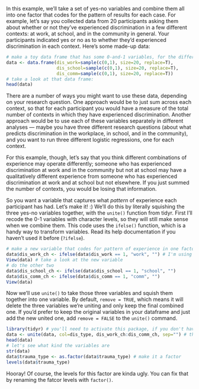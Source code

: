 In this example, we'll take a set of yes-no variables and combine them all into one factor that codes for the pattern of results for each case. 
For example, let's say you collected data from 20 participants asking them about whether or not they've experienced discrimination in a few different contexts: at work, at school, and in the community in general. 
Your participants indicated yes or no as to whether they'd experienced discrimination in each context.
Here's some made-up data:

```r
# make a toy data frame that has some 0-and-1 variables, for the different trauma types
data <- data.frame(dis_work=sample(c(0,1), size=20, replace=T), 
                   dis_school=sample(c(0,1), size=20, replace=T),
                   dis_comm=sample(c(0,1), size=20, replace=T))
# take a look at that data frame:
head(data)
```

There are a number of ways you might want to use these data, depending on your research question. 
One approach would be to just sum across each context, so that for each participant you would have a measure of the total number of contexts in which they have experienced discrimination.
Another approach would be to use each of these variables separately in different analyses --- maybe you have three different research questions (about what predicts discrimination in the workplace, in school, and in the community), and you want to run three different logistic regressions, one for each context.

For this example, though, let's say that you think different combinations of experience may operate differently; someone who has experienced discrimination at work and in the community but not at school may have a qualitatively different experience from someone who has experienced discrimination at work and at school but not elsewhere. 
If you just summed the number of contexts, you would be losing that information. 

So you want a variable that captures what *pattern* of experience each participant has had. 
Let's make it! :)
We'll do this by literally squishing the three yes-no variables together, with the `unite()` function from tidyr.
First I'll recode the 0-1 variables with character levels, so they will still make sense when we combine them.
This code uses the `ifelse()` function, which is a handy way to transform variables. 
Read its help documentation if you haven't used it before (`?ifelse`).

```r
# make a new variable that codes for pattern of experience in one factor
data$dis_work_ch <- ifelse(data$dis_work == 1, "work", "") # I'm using _ch to stand for "character"
View(data) # take a look at the new variable
# do the other two 
data$dis_school_ch <- ifelse(data$dis_school == 1, "school", "") 
data$dis_comm_ch <- ifelse(data$dis_comm == 1, "comm", "") 
View(data)
```

Now we'll use `unite()` to take those three variables and squish them together into one variable.
By default, `remove = TRUE`, which means it will delete the three variables we're uniting and only keep the final combined one. 
If you'd prefer to keep the original variables in your dataframe and just add the new united one, add `remove = FALSE` to the `unite()` command.

```r
library(tidyr) # you'll need to activate this package, if you don't have it loaded already (but you shouldn't need to install it again)
data <- unite(data, col=dis_type, dis_work_ch:dis_comm_ch, sep="") # the colon here means "from dis_work_ch to dis_comm_ch", so it includes dis_school_ch as well, since that's in between them
head(data)
# let's see what kind the variables are
str(data)
data$trauma_type <- as.factor(data$trauma_type) # make it a factor
levels(data$trauma_type)
```

Hooray! 
Of course, the levels for this factor are kinda ugly. 
You can fix that by renaming the fatcor levels with `factor()`.
